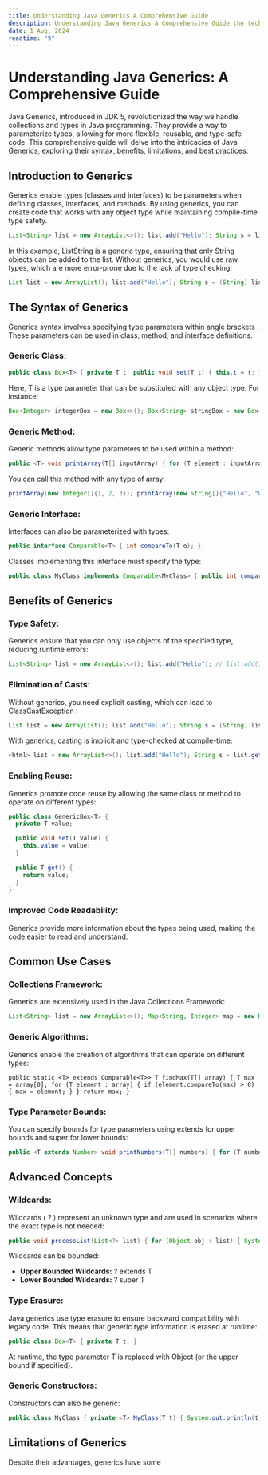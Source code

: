 ```yaml
---
title: Understanding Java Generics A Comprehensive Guide
description: Understanding Java Generics A Comprehensive Guide the tech industry
date: 1 Aug, 2024
readtime: "9"
---
```


# Understanding Java Generics: A Comprehensive Guide

Java Generics, introduced in JDK 5, revolutionized the way we handle collections and types in Java programming. They provide a way to parameterize types, allowing for more flexible, reusable, and type-safe code. This comprehensive guide will delve into the intricacies of Java Generics, exploring their syntax, benefits, limitations, and best practices.

## Introduction to Generics

Generics enable types (classes and interfaces) to be parameters when defining classes, interfaces, and methods. By using generics, you can create code that works with any object type while maintaining compile-time type safety.
 

```java
List<String> list = new ArrayList<>(); list.add("Hello"); String s = list.get(0);
```

In this example, ListString is a generic type, ensuring that only String objects can be added to the list. Without generics, you would use raw types, which are more error-prone due to the lack of type checking:
 

```java
List list = new ArrayList(); list.add("Hello"); String s = (String) list.get(0);
```

## The Syntax of Generics

Generics syntax involves specifying type parameters within angle brackets . These parameters can be used in class, method, and interface definitions.

### Generic Class:
 

```java
public class Box<T> { private T t; public void set(T t) { this.t = t; } public T get() { return t; } }
```

Here, T is a type parameter that can be substituted with any object type. For instance:
 

```java
Box<Integer> integerBox = new Box<>(); Box<String> stringBox = new Box<>();
```

### Generic Method:

Generic methods allow type parameters to be used within a method:
 

```java
public <T> void printArray(T[] inputArray) { for (T element : inputArray) { System.out.printf("%s ", element); } }
```

You can call this method with any type of array:
 

```java
printArray(new Integer[]{1, 2, 3}); printArray(new String[]{"Hello", "World"});
```

### Generic Interface:

Interfaces can also be parameterized with types:
 

```java
public interface Comparable<T> { int compareTo(T o); }
```

Classes implementing this interface must specify the type:
 

```java
public class MyClass implements Comparable<MyClass> { public int compareTo(MyClass o) { // implementation } }
```

## Benefits of Generics

### Type Safety:

Generics ensure that you can only use objects of the specified type, reducing runtime errors:
 

```java
List<String> list = new ArrayList<>(); list.add("Hello"); // list.add(123); // Compilation error
```

### Elimination of Casts:

Without generics, you need explicit casting, which can lead to ClassCastException :
 

```java
List list = new ArrayList(); list.add("Hello"); String s = (String) list.get(0); // Explicit cast
```

With generics, casting is implicit and type-checked at compile-time:
 

```java
<html> list = new ArrayList<>(); list.add("Hello"); String s = list.get(0); // No cast needed
```

### Enabling Reuse:

Generics promote code reuse by allowing the same class or method to operate on different types:
 

```java
public class GenericBox<T> {
  private T value;

  public void set(T value) { 
    this.value = value; 
  }

  public T get() { 
    return value; 
  }
}
```

### Improved Code Readability:

Generics provide more information about the types being used, making the code easier to read and understand.

## Common Use Cases

### Collections Framework:

Generics are extensively used in the Java Collections Framework:
 

```java
List<String> list = new ArrayList<>(); Map<String, Integer> map = new HashMap<>();
```

### Generic Algorithms:

Generics enable the creation of algorithms that can operate on different types:
 

```javaJava
public static <T> extends Comparable<T>> T findMax(T[] array) { T max = array[0]; for (T element : array) { if (element.compareTo(max) > 0) { max = element; } } return max; }
```

### Type Parameter Bounds:

You can specify bounds for type parameters using extends for upper bounds and super for lower bounds:
 

```java
public <T extends Number> void printNumbers(T[] numbers) { for (T number : numbers) { System.out.println(number); } }
```

## Advanced Concepts

### Wildcards:

Wildcards ( ? ) represent an unknown type and are used in scenarios where the exact type is not needed:
 

```java
public void processList(List<?> list) { for (Object obj : list) { System.out.println(obj); } }
```

Wildcards can be bounded:

- **Upper Bounded Wildcards:** ? extends T
- **Lower Bounded Wildcards:** ? super T

### Type Erasure:

Java generics use type erasure to ensure backward compatibility with legacy code. This means that generic type information is erased at runtime:
 

```java
public class Box<T> { private T t; }
```

At runtime, the type parameter T is replaced with Object (or the upper bound if specified).

### Generic Constructors:

Constructors can also be generic:
 

```java
public class MyClass { private <T> MyClass(T t) { System.out.println(t); } }
```

## Limitations of Generics

Despite their advantages, generics have some

